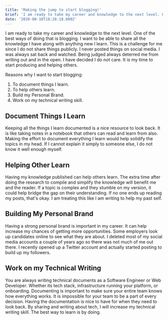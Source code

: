 ```yaml
---
title: 'Making the jump to start blogging!'
brief: 'I am ready to take my career and knowledge to the next level. One of the best ways of doing that is blogging. I want to be able to share all the knowledge I have along with anything new I learn. This is a challenge for me since I do not share things ...'
date: '2020-08-10T18:28:18.000Z'
---
```


I am ready to take my career and knowledge to the next level. One of the best ways of doing that is blogging. I want to be able to share all the knowledge I have along with anything new I learn. This is a challenge for me since I do not share things publicly. I never posted things on social media. I was always sat back and watched. Being judged always deterred me from writing out and in the open. I have decided I do not care. It is my time to start producing and helping others.

Reasons why I want to start blogging:

1. To document things I learn.
2. To help others learn.
3. Build my Personal Brand.
4. Work on my technical writing skill.

## Document Things I Learn

Keeping all the things I learn documented is a nice resource to look back. It is like taking notes in a notebook that others can read and learn from also. Making the effort to document everything I learn would help solidify the topics in my head. If I cannot explain it simply to someone else, I do not know it well enough myself.

## Helping Other Learn

Having my knowledge published can help others learn. The extra time after doing the research to compile and simplify the knowledge will benefit me and the reader. If a topic is complex and they stumble on my version, it could help bridge the gap on their understanding. If no one ends up reading my posts, that's okay. I am treating this like I am writing to help my past self.

## Building My Personal Brand

Having a strong personal brand is important in my career. It can help increase my chances of getting more opportunities. Some employers look up candidates online to see what they are about. I deleted most of my social media accounts a couple of years ago so there was not much of me out there. I recently opened up a Twitter account and actually started posting to build up my followers.

## Work on my Technical Writing

You are always writing technical documents as a Software Engineer or Web Developer. Whether its tech stack, infrastructure running your platform, or onboarding. Documenting is important to make sure your entire team knows how everything works. It is impossible for your team to be a part of every decision. Having the documentation is nice to have for when they need to look back. By sharing and writing about tech, I will increase my technical writing skill. The best way to learn is by doing.
